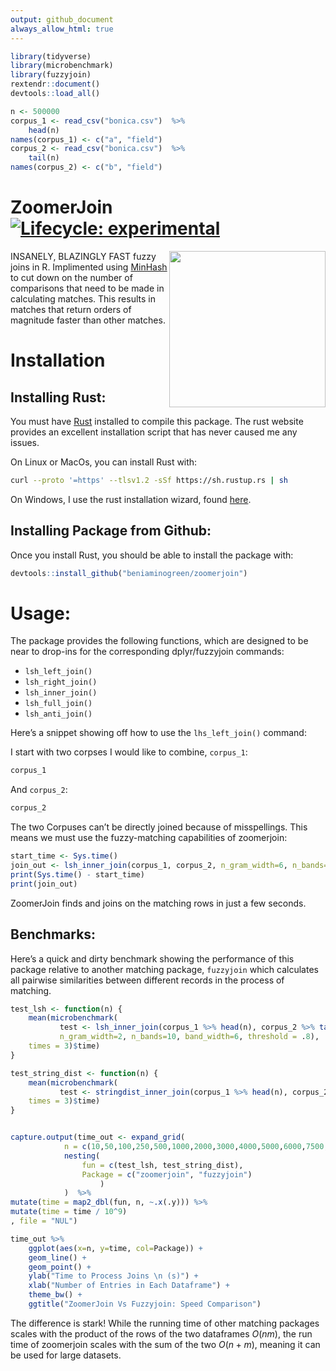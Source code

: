 ```yaml
---
output: github_document
always_allow_html: true
---
```




```r
library(tidyverse)
library(microbenchmark)
library(fuzzyjoin)
rextendr::document()
devtools::load_all()

n <- 500000
corpus_1 <- read_csv("bonica.csv")  %>%
    head(n)
names(corpus_1) <- c("a", "field")
corpus_2 <- read_csv("bonica.csv")  %>%
    tail(n)
names(corpus_2) <- c("b", "field")
```


# ZoomerJoin [![Lifecycle: experimental](https://img.shields.io/badge/lifecycle-experimental-orange.svg)](https://lifecycle.r-lib.org/articles/stages.html#experimental)

<img src='logo.png' align="right" height="250">

INSANELY, BLAZINGLY FAST fuzzy joins in R. Implimented using
[MinHash](https://en.wikipedia.org/wiki/MinHash) to cut down on the number of
comparisons that need to be made in calculating matches. This results in
matches that return orders of magnitude faster than other matches.

# Installation

## Installing Rust:

You must have [Rust](https://www.rust-lang.org/tools/install) installed to
compile this package. The rust website provides an excellent installation
script that has never caused me any issues.

On Linux or MacOs, you can install Rust with:

``` sh
curl --proto '=https' --tlsv1.2 -sSf https://sh.rustup.rs | sh
```

On Windows, I use the rust installation wizard, found
[here](https://forge.rust-lang.org/infra/other-installation-methods.html).

## Installing Package from Github:

Once you install Rust, you should be able to install the package with:

``` r
devtools::install_github("beniaminogreen/zoomerjoin")
```

# Usage:

The package provides the following functions, which are designed to be near to
drop-ins for the corresponding dplyr/fuzzyjoin commands:

* `lsh_left_join()`
* `lsh_right_join()`
* `lsh_inner_join()`
* `lsh_full_join()`
* `lsh_anti_join()`

Here's a snippet showing off how to use the `lhs_left_join()` command:

I start with two corpses I would like to combine, `corpus_1`:

```r
corpus_1
```

And `corpus_2`:
```r
corpus_2
```

The two Corpuses can't be directly joined because of misspellings. This means
we must use the fuzzy-matching capabilities of zoomerjoin:

```r
start_time <- Sys.time()
join_out <- lsh_inner_join(corpus_1, corpus_2, n_gram_width=6, n_bands=20, band_width=6)
print(Sys.time() - start_time)
print(join_out)
```

ZoomerJoin finds and joins on the matching rows in just a few seconds.

## Benchmarks:

Here's a quick and dirty benchmark showing the performance of this package
relative to another matching package, `fuzzyjoin` which calculates all pairwise
similarities between different records in the process of matching.

```r
test_lsh <- function(n) {
    mean(microbenchmark(
           test <- lsh_inner_join(corpus_1 %>% head(n), corpus_2 %>% tail(n),
           n_gram_width=2, n_bands=10, band_width=6, threshold = .8),
    times = 3)$time)
}

test_string_dist <- function(n) {
    mean(microbenchmark(
           test <- stringdist_inner_join(corpus_1 %>% head(n), corpus_2 %>% tail(n)),
    times = 3)$time)
}


capture.output(time_out <- expand_grid(
            n = c(10,50,100,250,500,1000,2000,3000,4000,5000,6000,7500,10000,15000),
            nesting(
                fun = c(test_lsh, test_string_dist),
                Package = c("zoomerjoin", "fuzzyjoin")
                    )
            )  %>%
mutate(time = map2_dbl(fun, n, ~.x(.y))) %>%
mutate(time = time / 10^9)
, file = "NUL")

time_out %>%
    ggplot(aes(x=n, y=time, col=Package)) +
    geom_line() +
    geom_point() +
    ylab("Time to Process Joins \n (s)") +
    xlab("Number of Entries in Each Dataframe") +
    theme_bw() +
    ggtitle("ZoomerJoin Vs Fuzzyjoin: Speed Comparison")
```

The difference is stark! While the running time of other matching packages
scales with the product of the rows of the two dataframes $O(nm)$, the run time
of zoomerjoin scales with the sum of the two $O(n+m)$, meaning it can be used
for large datasets.
